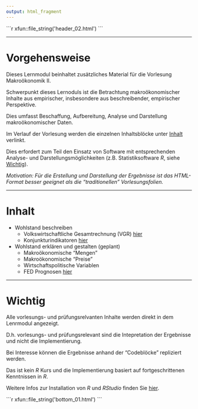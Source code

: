 ```yaml
---
output: html_fragment
---
```


<!--..........................................................................-->
<!--..........................................................................-->

<!-- Include header -->

````{=html}
```r
xfun::file_string('header_02.html')
```
````



<!--..........................................................................-->
<hr />

# Vorgehensweise {#vorgehensweise}

Dieses Lernmodul beinhaltet zusätzliches Material für die Vorlesung Makroökonomik II.

Schwerpunkt dieses Lernoduls ist die Betrachtung makroökonomischer Inhalte aus empirischer, insbesondere aus beschreibender, empirischer Perspektive.

Dies umfasst Beschaffung, Aufbereitung, Analyse und Darstellung makroökonomischer Daten.

Im Verlauf der Vorlesung werden die einzelnen Inhaltsblöcke unter [Inhalt](#inhalt) verlinkt.

Dies erfordert zum Teil den Einsatz von Software mit entsprechenden Analyse- und Darstellungsmöglichkeiten (z.B. Statistiksoftware *R*, siehe [Wichtig](#wichtig)).

*Motivation: Für die Erstellung und Darstellung der Ergebnisse ist das HTML-Format besser geeignet als die "traditionellen" Vorlesungsfolien.* 



<!--..........................................................................-->
<hr />

# Inhalt {#inhalt}

* Wohlstand beschreiben
  * Volkswirtschaftliche Gesamtrechnung (VGR) [hier](./01_OecdQna_XX.html)
  * Konjunkturindikatoren [hier](./02_Konjunkturindikatoren_XX.html)
* Wohlstand erklären und gestalten (geplant)
  * Makroökonomische "Mengen"
  * Makroökonomische "Preise"
  * Wirtschaftspolitische Variablen
  * FED Prognosen [hier](./04_FedProjektionen_XX.html)



<!--..........................................................................-->
<hr />

# Wichtig {#wichtig}

Alle vorlesungs- und prüfungsrelvanten Inhalte werden direkt in dem Lenrmodul angezeigt.

D.h. vorlesungs- und prüfungsrelevant sind die Intepretation der Ergebnisse und nicht die Implementierung.

Bei Interesse können die Ergebnisse anhand der "Codeblöcke" repliziert werden.

Das ist kein *R* Kurs und die Implementierung basiert auf fortgeschrittenen Kenntnissen in *R*.

Weitere Infos zur Installation von *R* und *RStudio* finden Sie [hier](./00_Installation_XX.html).



<!--..........................................................................--> 
<!-- THIS IS THE END --> 

<!-- Include bottom -->

````{=html}
```r
xfun::file_string('bottom_01.html')
```
````
